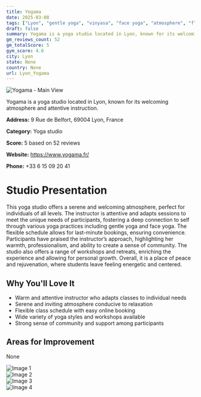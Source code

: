 ```yaml
---
title: Yogama
date: 2025-03-08
tags: ["Lyon", "gentle yoga", "vinyasa", "face yoga", "atmosphere", "flexibility", "Lyon"]  
draft: false
summary: Yogama is a yoga studio located in Lyon, known for its welcoming atmosphere and attentive instruction.
gm_reviews_count: 52
gm_totalScore: 5
gym_score: 4.6
city: Lyon
state: None
country: None
url: Lyon_Yogama
---
```


<div className="aspect-[16/9] relative my-8">
  <img 
    src="https://lh5.googleusercontent.com/p/AF1QipOFthDn3KwkY43mDDcnjYe799HwhMQxn-Xu0VUG=w1920-h1080-k-no"
    alt="Yogama - Main View"
    className="object-cover absolute inset-0 w-full h-full rounded-lg"
  />
</div>

Yogama is a yoga studio located in Lyon, known for its welcoming atmosphere and attentive instruction.

**Address:** 9 Rue de Belfort, 69004 Lyon, France

**Category:** Yoga studio

**Score:** 5 based on 52 reviews

**Website:** https://www.yogama.fr/

**Phone:** +33 6 15 09 20 41

# Studio Presentation

This yoga studio offers a serene and welcoming atmosphere, perfect for individuals of all levels. The instructor is attentive and adapts sessions to meet the unique needs of participants, fostering a deep connection to self through various yoga practices including gentle yoga and face yoga. The flexible schedule allows for last-minute bookings, ensuring convenience. Participants have praised the instructor’s approach, highlighting her warmth, professionalism, and ability to create a sense of community. The studio also offers a range of workshops and retreats, enriching the experience and allowing for personal growth. Overall, it is a place of peace and rejuvenation, where students leave feeling energetic and centered.

## Why You'll Love It

- Warm and attentive instructor who adapts classes to individual needs
- Serene and inviting atmosphere conducive to relaxation
- Flexible class schedule with easy online booking
- Wide variety of yoga styles and workshops available
- Strong sense of community and support among participants

## Areas for Improvement

None

<div className="grid grid-cols-1 xl:grid-cols-2 gap-4 my-8">
<div className="aspect-[4/3] relative"><img src="https://lh5.googleusercontent.com/p/AF1QipNHSul9xTmLKAp7S5OB17zPKAiLu-eUpHjRa5I0=w1920-h1080-k-no" alt="Image 1" className="object-cover absolute inset-0 w-full h-full rounded-lg" /></div>
<div className="aspect-[4/3] relative"><img src="https://lh5.googleusercontent.com/p/AF1QipNfEXCMBIneHPFmTJwCo6KTqjRPiNj9dYzo_c9o=w1920-h1080-k-no" alt="Image 2" className="object-cover absolute inset-0 w-full h-full rounded-lg" /></div>
<div className="aspect-[4/3] relative"><img src="https://lh5.googleusercontent.com/p/AF1QipP8C81WDkCjsueLIniJ6sEoKi07hpY1bn_6xzr_=w1920-h1080-k-no" alt="Image 3" className="object-cover absolute inset-0 w-full h-full rounded-lg" /></div>
<div className="aspect-[4/3] relative"><img src="https://lh5.googleusercontent.com/p/AF1QipOentUP1qzuraFTStj5Va0tQHr1u_k-DkaGjLCJ=w1920-h1080-k-no" alt="Image 4" className="object-cover absolute inset-0 w-full h-full rounded-lg" /></div>
</div>